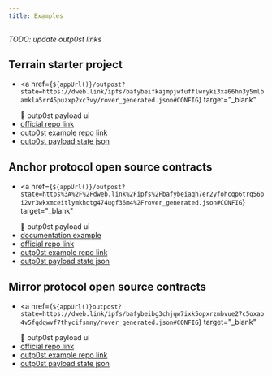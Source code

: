```yaml
---
title: Examples
---
```



_TODO: update outp0st links_

## Terrain starter project

- <a
    href={`${appUrl()}/outpost?state=https://dweb.link/ipfs/bafybeifkajmpjwfufflwryki3xa66hn3y5mlbamkla5rr45puzxp2xc3vy/rover_generated.json#CONFIG`}
    target="_blank"
  >
    🎇 outp0st payload ui
  </a>
- [official repo link](https://github.com/iboss-ptk/terrain)
- [outp0st example repo link](/tree/main/packages/examples/terrain-starter)
- [outp0st payload state json](/blob/main/packages/examples/terrain-starter/test.json)

## Anchor protocol open source contracts

- <a
    href={`${appUrl()}/outpost?state=https%3A%2F%2Fdweb.link%2Fipfs%2Fbafybeiaqh7er2yfohcqp6trq56pi2vr3wkxmceitlymkhqtg474ugf36m4%2Frover_generated.json#CONFIG`}
    target="_blank"
  >
    🎇 outp0st payload ui
  </a>
- [documentation example](https://app.outp0st.io/outpost?state=https://dweb.link/ipfs/bafybeiegy6e7adktz3fraccvuq62wdj6wa2x34nvrvzp7wkbahgkq6kw7i/outpost.Rover_generated_10:20:06_AM.1.0.0.1649248371932.json#VES)
- [official repo link](https://github.com/Anchor-Protocol/anchor-token-contracts)
- [outp0st example repo link](/tree/main/packages/examples/anchor-token-contracts)
- [outp0st payload state json](/blob/main/packages/examples/anchor-token-contracts/test.json)

## Mirror protocol open source contracts

- <a
    href={`${appUrl()}outpost?state=https://dweb.link/ipfs/bafybeibg3chjqw7ixk5opxrzmbvue27c5oxao4v5fgdqwvf7thycifsmny/rover_generated.json#CONFIG`}
    target="_blank"
  >
    🎇 outp0st payload ui
  </a>
- [official repo link](https://github.com/Mirror-Protocol/mirror-contracts)
- [outp0st example repo link](/tree/main/packages/examples/mirror-contracts)
- [outp0st payload state json](/blob/main/packages/examples/mirror-contracts/test.json)
